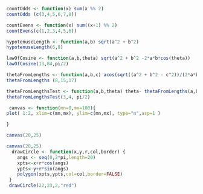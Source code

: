 

```r
countOdds <- function(x) sum(x %% 2)
countOdds (c(3,4,5,6,7,8))
```

```r
countEvens <- function(x) sum((x+1) %% 2)
countEvens(c(1,2,3,4,5,6))
```

```r
hypotenuseLength <- function(a,b) sqrt(a^2 + b^2)
hypotenuseLength(6,8)
```


```r
lawOfCosine <- function(a,b,theta) sqrt(a^2 + b^2 -2*a*b*cos(theta))
lawOfCosine(13,84,pi/2)
```


```r
thetaFromLengths <- function(a,b,c) acos(sqrt((a^2 + b^2 - c^2))/(2*a*b))
thetaFromLengths (8,15,17)
```

```r
thetaFromLengthsTest <- function(a,b,theta) theta- thetaFromLengths(a,b, lawOfCosine(a,b,theta))
thetaFromLengthsTest(3,4, pi/2)
```

```r
 canvas <- function(mn=0,mx=100){
plot( 1:2, xlim=c(mn,mx), ylim=c(mn,mx), type="n",asp=1 )

}

canvas(20,25)
```

```r
canvas(20,25)
  drawCircle <- function(x,y,r,col,border) {
    angs <- seq(0,2*pi,length=20)
    xpts<-x+r*cos(angs)
    ypts<-y+r*sin(angs)
    polygon(xpts,ypts,col=col,border=FALSE)
 }
 drawCircle(22,23,2,"red")
```

